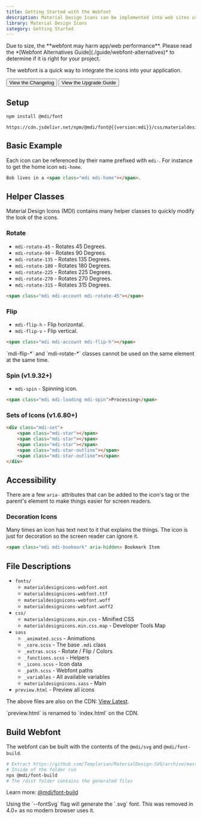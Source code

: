 ```yaml
---
title: Getting Started with the Webfont
description: Material Design Icons can be implemented into web sites using a webfont.
library: Material Design Icons
category: Getting Started
---
```


<Note type='warning'>
  Due to size, the **webfont may harm app/web performance**. Please read the *[Webfont Alternatives Guide](./guide/webfont-alternatives)* to determine if it is right for your project.
</Note>

The webfont is a quick way to integrate the icons into your application.

<Button href='/docs/mdi/changelog' startIcon='mdi:text-box-outline'>View the Changelog</Button>
<Button href='/docs/mdi/upgrade' startIcon='mdi:format-list-checks'>View the Upgrade Guide</Button>

## Setup

```bash
npm install @mdi/font
```

```
https://cdn.jsdelivr.net/npm/@mdi/font@{{version:mdi}}/css/materialdesignicons.min.css
```

## Basic Example

Each icon can be referenced by their name prefixed with `mdi-`. For instance to get the home icon `mdi-home`.

```html
Bob lives in a <span class="mdi mdi-home"></span>.
```

## Helper Classes

Material Design Icons (MDI) contains many helper classes to quickly modify the look of the icons.

### Rotate

- `mdi-rotate-45` - Rotates 45 Degrees.
- `mdi-rotate-90` - Rotates 90 Degrees.
- `mdi-rotate-135` - Rotates 135 Degrees.
- `mdi-rotate-180` - Rotates 180 Degrees.
- `mdi-rotate-225` - Rotates 225 Degrees.
- `mdi-rotate-270` - Rotates 270 Degrees.
- `mdi-rotate-315` - Rotates 315 Degrees.

```html
<span class="mdi mdi-account mdi-rotate-45"></span>
```

### Flip

- `mdi-flip-h` - Flip horizontal.
- `mdi-flip-v` - Flip vertical.

```html
<span class="mdi mdi-account mdi-flip-h"></span>
```

<Note>
  `mdi-flip-*` and `mdi-rotate-*` classes cannot be used on the same element at the same time.
</Note>

### Spin (v1.9.32+)

- `mdi-spin` - Spinning icon.

```html
<span class="mdi mdi-loading mdi-spin">Processing</span>
```

### Sets of Icons (v1.6.80+)

```html
<div class="mdi-set">
    <span class="mdi-star"></span>
    <span class="mdi-star"></span>
    <span class="mdi-star"></span>
    <span class="mdi-star-outline"></span>
    <span class="mdi-star-outline"></span>
</div>
```

## Accessibility

There are a few `aria-` attributes that can be added to the icon's tag or the parent's element to make things easier for screen readers.

### Decoration Icons

Many times an icon has text next to it that explains the things. The icon is just for decoration so the screen reader can ignore it.

```html
<span class="mdi mdi-bookmark" aria-hidden> Bookmark Item
```

## File Descriptions

- `fonts/`
  - `materialdesignicons-webfont.eot`
  - `materialdesignicons-webfont.ttf`
  - `materialdesignicons-webfont.woff`
  - `materialdesignicons-webfont.woff2`
- `css/`
  - `materialdesignicons.min.css` - Minified CSS
  - `materialdesignicons.min.css.map` - Developer Tools Map
- `sass`
  - `_animated.scss` - Animations
  - `_core.scss` - The base `.mdi` class
  - `_extras.scss` - Rotate / Flip / Colors
  - `_functions.scss` - Helpers
  - `_icons.scss` - Icon data
  - `_path.scss` - Webfont paths
  - `_variables` - All available variables
  - `materialdesignicons.sass` - Main
- `preview.html` - Preview all icons

The above files are also on the CDN: [View Latest](https://www.jsdelivr.com/package/npm/@mdi/font@{{version:mdi}}).

<Note>
  `preview.html` is renamed to `index.html` on the CDN.
</Note>

## Build Webfont

The webfont can be built with the contents of the `@mdi/svg` and `@mdi/font-build`.

```bash
# Extract https://github.com/Templarian/MaterialDesign-SVG/archive/master.zip
# Inside of the folder run
npx @mdi/font-build
# The /dist folder contains the generated files
```

Learn more: [@mdi/font-build](http://npmjs.com/package/@mdi/font-build)

<Note>
  Using the `--fontSvg` flag will generate the `.svg` font. This was removed in 4.0+ as no modern browser uses it.
</Note>
